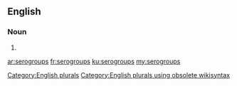 ==English==

===Noun===
{{head|en}}

# {{plural of|serogroup}}

[[Category:English plurals]][[Category:English plurals using obsolete wikisyntax]]

[[ar:serogroups]]
[[fr:serogroups]]
[[ku:serogroups]]
[[my:serogroups]]